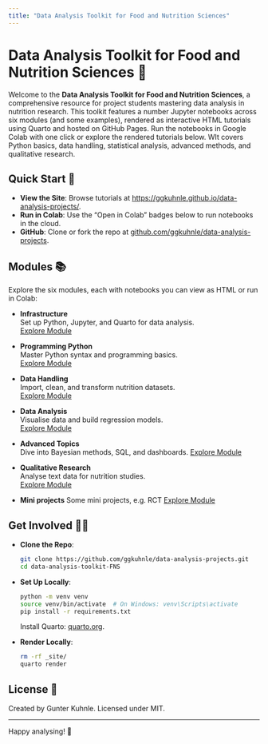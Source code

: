 ```yaml
---
title: "Data Analysis Toolkit for Food and Nutrition Sciences"
---
```


# Data Analysis Toolkit for Food and Nutrition Sciences 🦛

Welcome to the **Data Analysis Toolkit for Food and Nutrition Sciences**, a comprehensive resource for project students mastering data analysis in nutrition research. This toolkit features a number Jupyter notebooks across six modules (and some examples), rendered as interactive HTML tutorials using Quarto and hosted on GitHub Pages. Run the notebooks in Google Colab with one click or explore the rendered tutorials below. WIt covers Python basics, data handling, statistical analysis, advanced methods, and qualitative research.

## Quick Start 🚀

- **View the Site**: Browse tutorials at [https://ggkuhnle.github.io/data-analysis-projects/](https://ggkuhnle.github.io/data-analysis-projects/).
- **Run in Colab**: Use the "Open in Colab" badges below to run notebooks in the cloud.
- **GitHub**: Clone or fork the repo at [github.com/ggkuhnle/data-analysis-projects](https://github.com/ggkuhnle/data-analysis-projects).

## Modules 📚

Explore the six modules, each with notebooks you can view as HTML or run in Colab:

- **Infrastructure**  
  Set up Python, Jupyter, and Quarto for data analysis.  
  [Explore Module](notebooks/01_infrastructure/)

- **Programming Python**  
  Master Python syntax and programming basics.  
  [Explore Module](notebooks/02_programming_basics/) 

- **Data Handling**  
  Import, clean, and transform nutrition datasets.  
  [Explore Module](notebooks/03_data_handling/) 

- **Data Analysis**  
  Visualise data and build regression models.  
  [Explore Module](notebooks/04_data_analysis/) 

- **Advanced Topics**  
  Dive into Bayesian methods, SQL, and dashboards.
  [Explore Module](notebooks/05_advanced/) 

- **Qualitative Research**  
  Analyse text data for nutrition studies.  
  [Explore Module](notebooks/06_qualitative/) 

- **Mini projects**
  Some mini projects, e.g. RCT
  [Explore Module](notebooks/10_mini_projects/)

## Get Involved 🧑‍💻

- **Clone the Repo**:
  ```bash
  git clone https://github.com/ggkuhnle/data-analysis-projects.git
  cd data-analysis-toolkit-FNS
  ```
- **Set Up Locally**:
  ```bash
  python -m venv venv
  source venv/bin/activate  # On Windows: venv\Scripts\activate
  pip install -r requirements.txt
  ```
  Install Quarto: [quarto.org](https://quarto.org/docs/get-started/).
- **Render Locally**:
  ```bash
  rm -rf _site/
  quarto render
  ```

## License 📝

Created by Gunter Kuhnle. Licensed under MIT.

---

Happy analysing! 🚀
